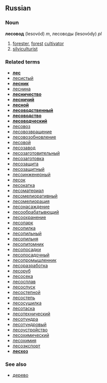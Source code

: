 ==Russian==
===Noun===
'''лесовод''' (lesovód) ''m'', лесоводы (lesovódy) ''pl''

# [[forester]], [[forest]] [[cultivator]]
# [[silviculturist]]

===Related terms===
*'''[[лес]]'''
*[[лесистый]]
*'''[[лесник]]'''
*[[леснина]]
*'''[[лесничество]]'''
*'''[[лесничий]]'''
*'''[[лесной]]'''
*'''[[лесоводственный]]'''
*'''[[лесоводство]]'''
*'''[[лесоводческий]]'''
*[[лесовоз]]
*[[лесовозвращение]]
*[[лесовозобновление]]
*[[лесовой]]
*[[лесозавод]]
*[[лесозаготовительный]]
*[[лесозаготовка]]
*[[лесозащита]]
*[[лесозащитный]]
*[[лесоинженерный]]
*[[лесок]]
*[[лесокатка]]
*[[лесоматериал]]
*[[лесомелиоративный]]
*[[лесомелиорация]]
*[[лесонасаждение]]
*[[лесообрабатывющий]]
*[[лесоохранение]]
*[[лесопарк]]
*[[лесопилка]]
*[[лесопильный]]
*[[лесопильня]]
*[[лесопитомник]]
*[[лесопосадки]]
*[[лесопосадочный]]
*[[лесопромышленник]]
*[[лесоразработка]]
*[[лесоруб]]
*[[лесосека]]
*[[лесосплав]]
*[[лесоспуск]]
*[[лесостепной]]
*[[лесостепь]]
*[[лесосушилка]]
*[[лесотаска]]
*[[лесотехнический]]
*[[лесотундра]]
*[[лесотундровый]]
*[[лесоустройство]]
*[[лесохимический]]
*[[лесохимия]]
*[[лесоэкспорт]]
*'''[[лесхоз]]'''

===See also===
*[[дерево]]